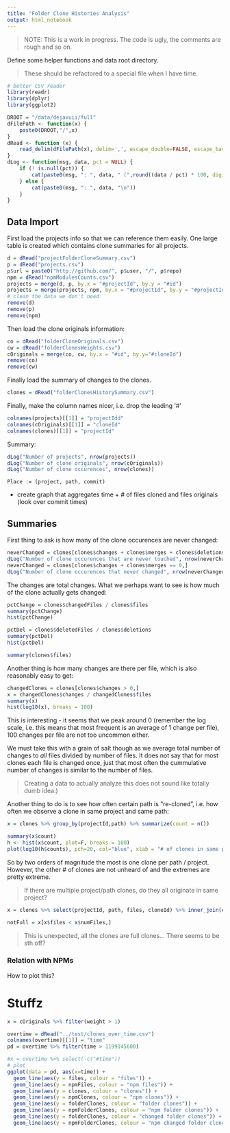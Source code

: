 ```yaml
---
title: "Folder Clone Histories Analysis"
output: html_notebook
---
```


> NOTE: This is a work in progress. The code is ugly, the comments are rough and so on. 

Define some helper functions and data root directory. 

> These should be refactored to a special file when I have time.

```r
# better CSV reader
library(readr)
library(dplyr)
library(ggplot2)

DROOT = "/data/dejavuii/full"
dFilePath <- function(x) {
    paste0(DROOT,"/",x)
}
dRead <- function (x) {
    read_delim(dFilePath(x), delim=',', escape_double=FALSE, escape_backslash=TRUE, quote="\"")
}
dLog <- function(msg, data, pct = NULL) {
    if (! is.null(pct)) {
        cat(paste0(msg, ": ", data, " (",round((data / pct) * 100, digits = 2), "%)\n"))
    } else {
        cat(paste0(msg, ": ", data, "\n"))
    }
}
```

## Data Import

First load the projects info so that we can reference them easily. One large table is created which contains clone summaries for all projects.

```r
d = dRead("projectFolderCloneSummary.csv")
p = dRead("projects.csv")
p$url = paste0("http://github.com/", p$user, "/", p$repo)
npm = dRead("npmModulesCounts.csv")
projects = merge(d, p, by.x = "#projectId", by.y = "#id")
projects = merge(projects, npm, by.x = "#projectId", by.y = "#projectId")
# clean the data we don't need
remove(d)
remove(p)
remove(npm)
```

Then load the clone originals information:

```r
co = dRead("folderCloneOriginals.csv")
cw = dRead("folderClonesWeights.csv")
cOriginals = merge(co, cw, by.x = "#id", by.y="#cloneId")
remove(co)
remove(cw)
```

Finally load the summary of changes to the clones.

```r
clones = dRead("folderClonesHistorySummary.csv")
```

Finally, make the column names nicer, i.e. drop the leading '#'

```r
colnames(projects)[[1]] = "projectIdd"
colnames(cOriginals)[[1]] = "cloneId"
colnames(clones)[[1]] = "projectId"
```

Summary:

```r
dLog("Number of projects", nrow(projects))
dLog("Number of clone originals", nrow(cOriginals))
dLog("Number of clone occurences", nrow(clones))
```


    Place := (project, path, commit)


- create graph that aggregates time + # of files cloned and files originals (look over commit times)

## Summaries

First thing to ask is how many of the clone occurences are never changed:

```r
neverChanged = clones[clones$changes + clones$merges + clones$deletions == 0,]
dLog("Number of clone occurences that are never touched", nrow(neverChanged), pct = nrow(clones))
neverChanged = clones[clones$changes + clones$merges == 0,]
dLog("Number of clone occurences that never changed", nrow(neverChanged), pct = nrow(clones))
```

The changes are total changes. What we perhaps want to see is how much of the clone actually gets changed:

```r
pctChange = clones$changedFiles / clones$files
summary(pctChange)
hist(pctChange)
```

```r
pctDel = clones$deletedFiles / clones$deletions
summary(pctDel)
hist(pctDel)
```

```r
summary(clones$files)
```

Another thing is how many changes are there per file, which is also reasonably easy to get:

```r
changedClones = clones[clones$changes > 0,]
x = changedClones$changes / changedClones$files
summary(x)
hist(log10(x), breaks = 100)
```

This is interesting - it seems that we peak around 0 (remember the log scale, i.e. this means that most frequent is an average of 1 change per file), 100 changes per file are not too uncommon either. 

We must take this with a grain of salt though as we average total number of changes to *all* files divided by number of files. It does not say that for most clones each file is changed once, just that most often the cummulative number of changes is similar to the number of files. 

> Creating a data to actually analyze this does not sound like totally dumb idea:)

Another thing to do is to see how often certain path is "re-cloned", i.e. how often we observe a clone in same project and same path:

```r
x = clones %>% group_by(projectId,path) %>% summarize(count = n())
```

```r
summary(x$count)
h <- hist(x$count, plot=F, breaks = 100) 
plot(log10(h$counts), pch=20, col="blue", xlab = "# of clones in same project/path pair", ylab="Frequency (log10)", type = "h")
```

So by two orders of magnitude the most is one clone per path / project. However, the other # of clones are not unheard of and the extremes are pretty extreme. 

> If there are multiple project/path clones, do they all originate in same project?

```r
x = clones %>% select(projectId, path, files, cloneId) %>% inner_join(cOriginals, by = c("cloneId", "cloneId")) %>% select(-weight, -weightProjects, -weightRoots)
```


```r
notFull = x[x$files < x$numFiles,]
```

> This is unexpected, all the clones are full clones... There seems to be sth off? 


### Relation with NPMs

How to plot this? 

# Stuffz

```r
x = cOriginals %>% filter(weight > 1)
```



```r
overtime = dRead("../test/clones_over_time.csv")
colnames(overtime)[[1]] = "time"
pd = overtime %>% filter(time > 1199145600)

```

```r
#x = overtime %>% select(-c("#time"))
# plot
ggplot(data = pd, aes(x=time)) +
  geom_line(aes(y = files, colour = "files")) + 
  geom_line(aes(y = npmFiles, colour = "npm files")) +
  geom_line(aes(y = clones, colour = "clones")) + 
  geom_line(aes(y = npmClones, colour = "npm clones")) +
  geom_line(aes(y = folderClones, colour = "folder clones")) + 
  geom_line(aes(y = npmFolderClones, colour = "npm folder clones")) + 
  geom_line(aes(y = folderClones, colour = "changed folder clones")) + 
  geom_line(aes(y = npmFolderClones, colour = "npm changed folder clones"))    
 
```





